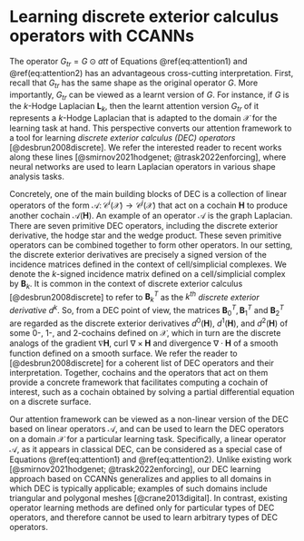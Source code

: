 # Learning discrete exterior calculus operators with CCANNs

The operator $G_{tr}=G\odot att$ of Equations \@ref(eq:attention1) and \@ref(eq:attention2) has an advantageous cross-cutting interpretation. First, recall that $G_{tr}$ has the same shape as the original operator $G$. More importantly, $G_{tr}$ can be viewed as a learnt version of $G$. For instance, if $G$ is the $k$-Hodge Laplacian $\mathbf{L}_k$, then the learnt attention version $G_{tr}$ of it represents a $k$-Hodge Laplacian that is adapted to the domain $\mathcal{X}$ for the learning task at hand. This perspective converts our attention framework to a tool for learning *discrete exterior calculus (DEC) operators* [@desbrun2008discrete]. We refer the interested reader to recent works along these lines [@smirnov2021hodgenet; @trask2022enforcing], where neural networks are used to learn Laplacian operators in various shape analysis tasks.

Concretely, one of the main building blocks of DEC is a collection of linear operators of the form $\mathcal{A} \colon \mathcal{C}^i(\mathcal{X}) \to \mathcal{C}^j(\mathcal{X})$ that act on a cochain $\mathbf{H}$ to produce another cochain $\mathcal{A}(\mathbf{H})$. An example of an operator $\mathcal{A}$ is the graph Laplacian. There are seven primitive DEC operators, including the discrete exterior derivative, the hodge star and the wedge product. These seven primitive operators can be combined together to form other operators. In our setting, the discrete exterior derivatives are precisely a signed version of the incidence matrices defined in the context of cell/simplicial complexes. We denote the $k$-signed incidence matrix defined on a cell/simplicial complex by $\mathbf{B}_k$. It is common in the context of discrete exterior calculus [@desbrun2008discrete] to refer to $\mathbf{B}_k^T$ as the $k^{th}$ *discrete exterior derivative* $d^k$. So, from a DEC point of view, the matrices $\mathbf{B}_0^T, \mathbf{B}_1^T$ and $\mathbf{B}_2^T$ are regarded as the discrete exterior derivatives $d^0(\mathbf{H})$, $d^1 (\mathbf{H})$, and $d^2 (\mathbf{H})$ of some 0-, 1-, and 2-cochains defined on $\mathcal{\mathcal{X}}$, which in turn are the discrete analogs of the gradient $\nabla \mathbf{H}$, curl $\nabla\times \mathbf{H}$ and divergence $\nabla \cdot \mathbf{H}$ of a smooth function defined on a smooth surface. We refer the reader to [@desbrun2008discrete] for a coherent list of DEC operators and their interpretation. Together, cochains and the operators that act on them provide a concrete framework that facilitates computing a cochain of interest, such as a cochain obtained by solving a partial differential equation on a discrete surface.
	
Our attention framework can be viewed as a non-linear version of the DEC based on linear operators $\mathcal{A}$, and can be used to learn the DEC operators on a domain $\mathcal{X}$ for a particular learning task. Specifically, a linear operator $\mathcal{A}$, as it appears in classical DEC, can be considered as a special case of Equations \@ref(eq:attention1) and \@ref(eq:attention2). Unlike existing work [@smirnov2021hodgenet; @trask2022enforcing], our DEC learning approach based on CCANNs generalizes and applies to all domains in which DEC is typically applicable; examples of such domains include triangular and polygonal meshes [@crane2013digital]. In contrast, existing operator learning methods are defined only for particular types of DEC operators, and therefore cannot be used to learn arbitrary types of DEC operators.
